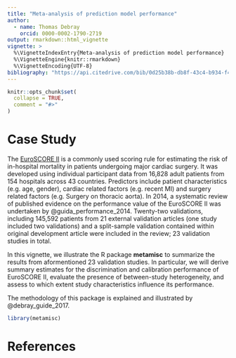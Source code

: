 ```yaml
---
title: "Meta-analysis of prediction model performance"
author:
  - name: Thomas Debray
    orcid: 0000-0002-1790-2719
output: rmarkdown::html_vignette
vignette: >
  %\VignetteIndexEntry{Meta-analysis of prediction model performance}
  %\VignetteEngine{knitr::rmarkdown}
  %\VignetteEncoding{UTF-8}
bibliography: "https://api.citedrive.com/bib/0d25b38b-db8f-43c4-b934-f4e2f3bd655a/references.bib?x=eyJpZCI6ICIwZDI1YjM4Yi1kYjhmLTQzYzQtYjkzNC1mNGUyZjNiZDY1NWEiLCAidXNlciI6ICIyNTA2IiwgInNpZ25hdHVyZSI6ICI0MGFkYjZhMzYyYWE5Y2U0MjQ2NWE2ZTQzNjlhMWY3NTk5MzhhNzUxZDNjYWIxNDlmYjM4NDgwOTYzMzY5YzFlIn0=/bibliography.bib"
---
```


```r
knitr::opts_chunk$set(
  collapse = TRUE,
  comment = "#>"
)
```


# Case Study
The [EuroSCORE II](http://www.euroscore.org/calc.html) is a commonly used scoring rule for estimating the risk of  in-hospital mortality in  patients undergoing major cardiac surgery. It was developed using individual participant data from  16,828 adult patients from 154 hospitals across 43 countries. Predictors include patient characteristics (e.g. age, gender), cardiac related factors (e.g. recent MI) and surgery related factors (e.g. Surgery on thoracic aorta). In 2014, a systematic review of published evidence on the performance value of the EuroSCORE II was undertaken by @guida_performance_2014. Twenty-two validations, including 145,592 patients from 21 external validation articles (one study included two validations) and a split-sample validation contained within original development article were included in the review; 23 validation studies in total.

In this vignette, we illustrate the R package **metamisc** to summarize the results from aformentioned 23 validation studies. In particular, we will derive summary estimates for the discrimination and calibration performance of EuroSCORE II, evaluate the presence of between-study heterogeneity, and assess to which extent study characteristics influence its performance. 

The methodology of this package is explained and illustrated by @debray_guide_2017. 

```r
library(metamisc)
```

# References
